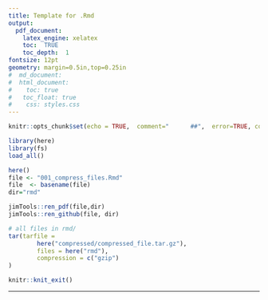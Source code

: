 ```yaml
---
title: Template for .Rmd
output: 
  pdf_document:
    latex_engine: xelatex
    toc:  TRUE
    toc_depth:  1
fontsize: 12pt
geometry: margin=0.5in,top=0.25in
#  md_document:
#  html_document:
#    toc: true
#  	toc_float: true
#    css: styles.css
---
```



```r
knitr::opts_chunk$set(echo = TRUE,  comment="      ##",  error=TRUE, collapse=TRUE)
```

```r
library(here)
library(fs)
load_all()
```


```r
here()
file <- "001_compress_files.Rmd"
file  <- basename(file)
dir="rmd"

jimTools::ren_pdf(file,dir)
jimTools::ren_github(file, dir)
```

```r
# all files in rmd/
tar(tarfile = 
		here("compressed/compressed_file.tar.gz"),
		files = here("rmd"),
		compression = c("gzip")
)

```

```r
knitr::knit_exit()
```

***






